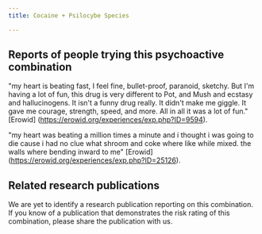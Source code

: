 ---
title: Cocaine + Psilocybe Species

---

## Reports of people trying this psychoactive combination

"my heart is beating fast, I feel fine, bullet-proof, paranoid, sketchy. But I'm having a lot of fun, this drug is very different to Pot, and Mush and ecstasy and hallucinogens. It isn't a funny drug really. It didn't make me giggle. It gave me courage, strength, speed, and more. All in all it was a lot of fun." [Erowid] (https://erowid.org/experiences/exp.php?ID=9594).

"my heart was beating a million times a minute and i thought i was going to die cause i had no clue what shroom and coke where like while mixed. the walls where bending inward to me" [Erowid] (https://erowid.org/experiences/exp.php?ID=25126).

## Related research publications

We are yet to identify a research publication reporting on this combination. If you know of a publication that demonstrates the risk rating of this combination, please share the publication with us.

